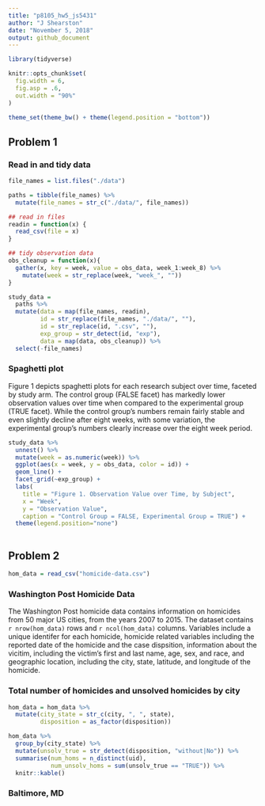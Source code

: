 ```yaml
---
title: "p8105_hw5_js5431"
author: "J Shearston"
date: "November 5, 2018"
output: github_document
---
```


```r

library(tidyverse)

knitr::opts_chunk$set(
  fig.width = 6,
  fig.asp = .6,
  out.width = "90%"
)

theme_set(theme_bw() + theme(legend.position = "bottom"))

```

## Problem 1

### Read in and tidy data

```r

file_names = list.files("./data")

paths = tibble(file_names) %>% 
  mutate(file_names = str_c("./data/", file_names))

```


```r

## read in files
readin = function(x) {
  read_csv(file = x)
}

## tidy observation data
obs_cleanup = function(x){
  gather(x, key = week, value = obs_data, week_1:week_8) %>% 
    mutate(week = str_replace(week, "week_", ""))
}


```


```r

study_data = 
  paths %>% 
  mutate(data = map(file_names, readin),
         id = str_replace(file_names, "./data/", ""),
         id = str_replace(id, ".csv", ""),
         exp_group = str_detect(id, "exp"),
         data = map(data, obs_cleanup)) %>% 
  select(-file_names)

```

### Spaghetti plot

Figure 1 depicts spaghetti plots for each research subject over time, faceted by study arm. The control group (FALSE facet) has markedly lower observation values over time when compared to the experimental group (TRUE facet). While the control group's numbers remain fairly stable and even slightly decline after eight weeks, with some variation, the experimental group's numbers clearly increase over the eight week period. 

```r

study_data %>% 
  unnest() %>%
  mutate(week = as.numeric(week)) %>% 
  ggplot(aes(x = week, y = obs_data, color = id)) +
  geom_line() +
  facet_grid(~exp_group) +
  labs(
    title = "Figure 1. Observation Value over Time, by Subject",
    x = "Week",
    y = "Observation Value",
    caption = "Control Group = FALSE, Experimental Group = TRUE") +
  theme(legend.position="none")
  
```


## Problem 2


```r

hom_data = read_csv("homicide-data.csv")

```

### Washington Post Homicide Data

The Washington Post homicide data contains information on homicides from 50 major US cities, from the years 2007 to 2015. The dataset contains `r nrow(hom_data)` rows and `r ncol(hom_data)` columns. Variables include a unique identifer for each homicide, homicide related variables including the reported date of the homicide and the case dispsition, information about the vicitim, including the victim's first and last name, age, sex, and race, and geographic location, including the city, state, latitude, and longitude of the homicide. 

### Total number of homicides and unsolved homicides by city

```r

hom_data = hom_data %>%
  mutate(city_state = str_c(city, ", ", state),
         disposition = as_factor(disposition))

hom_data %>% 
  group_by(city_state) %>% 
  mutate(unsolv_true = str_detect(disposition, "without|No")) %>% 
  summarise(num_homs = n_distinct(uid),
            num_unsolv_homs = sum(unsolv_true == "TRUE")) %>% 
  knitr::kable()

```

### Baltimore, MD

```r



```


